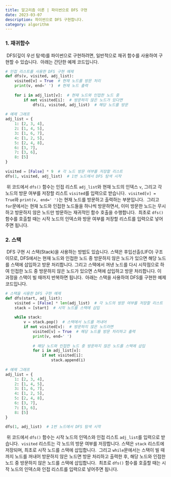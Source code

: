 ```yaml
---
title: 알고리즘 이론 | 파이썬으로 DFS 구현
date: 2023-03-07
description: 파이썬으로 DFS 구현합니다.
category: algorithm
---
```


### 1\. 재귀함수
​
DFS(깊이 우선 탐색)를 파이썬으로 구현하려면, 일반적으로 재귀 함수를 사용하여 구현할 수 있습니다.
​
아래는 간단한 예제 코드입니다.
​
``` python
# 인접 리스트를 사용한 DFS 구현 예제
def dfs(v, visited, adj_list):
    visited[v] = True  # 현재 노드를 방문 처리
    print(v, end=' ')  # 현재 노드 출력
​
    for i in adj_list[v]:  # 현재 노드와 인접한 노드 중
        if not visited[i]:  # 방문하지 않은 노드가 있다면
            dfs(i, visited, adj_list)  # 해당 노드를 방문
​
# 예제 그래프
adj_list = {
    1: [2, 3, 4],
    2: [1, 4, 5],
    3: [1, 6, 7],
    4: [1, 2, 5],
    5: [2, 4, 8],
    6: [3, 7],
    7: [3, 6],
    8: [5]
}
​
visited = [False] * 9  # 각 노드 방문 여부를 저장할 리스트
dfs(1, visited, adj_list)  # 1번 노드에서 DFS 탐색 시작
```
​
위 코드에서 `dfs()` 함수는 인접 리스트 `adj_list`와 현재 노드의 인덱스 `v`, 그리고 각 노드의 방문 여부를 저장할 리스트 `visited`를 입력으로 받습니다.
​
`visited[v] = True`와 `print(v, end=' ')`는 현재 노드를 방문하고 출력하는 부분입니다.
​
그리고 `for`문에서는 현재 노드와 인접한 노드들을 하나씩 방문하면서, 이미 방문한 노드는 무시하고 방문하지 않은 노드만 방문하는 재귀적인 함수 호출을 수행합니다.
​
최초로 `dfs()` 함수를 호출할 때는 시작 노드의 인덱스와 방문 여부를 저장할 리스트를 입력으로 넣어주면 됩니다.
​
### 2\. 스택
​
DFS 구현 시 스택(Stack)을 사용하는 방법도 있습니다. 스택은 후입선출(LIFO) 구조이므로, DFS에서는 현재 노드와 인접한 노드 중 방문하지 않은 노드가 있으면 해당 노드를 스택에 삽입하고 방문 처리합니다. 그리고 스택에서 꺼낸 노드를 다시 시작점으로 하여 인접한 노드 중 방문하지 않은 노드가 있으면 스택에 삽입하고 방문 처리합니다. 이 과정을 스택이 빌 때까지 반복하면 됩니다.
​
아래는 스택을 사용하여 DFS를 구현한 예제 코드입니다.
​
``` python
# 스택을 사용한 DFS 구현 예제
def dfs(start, adj_list):
    visited = [False] * len(adj_list)  # 각 노드의 방문 여부를 저장할 리스트
    stack = [start]  # 시작 노드를 스택에 삽입
​
    while stack:
        v = stack.pop()  # 스택에서 노드를 꺼내어
        if not visited[v]:  # 방문하지 않은 노드라면
            visited[v] = True  # 해당 노드를 방문 처리하고 출력
            print(v, end=' ')
​
            # 해당 노드와 인접한 노드 중 방문하지 않은 노드를 스택에 삽입
            for i in adj_list[v]:
                if not visited[i]:
                    stack.append(i)
​
# 예제 그래프
adj_list = {
    1: [2, 3, 4],
    2: [1, 4, 5],
    3: [1, 6, 7],
    4: [1, 2, 5],
    5: [2, 4, 8],
    6: [3, 7],
    7: [3, 6],
    8: [5]
}
​
dfs(1, adj_list)  # 1번 노드에서 DFS 탐색 시작
```
​
위 코드에서 `dfs()` 함수는 시작 노드의 인덱스와 인접 리스트 `adj_list`를 입력으로 받습니다.
​
`visited` 리스트는 각 노드의 방문 여부를 저장합니다. 스택은 `stack` 리스트에 저장되며, 최초로 시작 노드를 스택에 삽입합니다.
​
그리고 `while`문에서는 스택이 빌 때까지 노드를 꺼내어 방문하지 않은 노드면 방문 처리하고 출력한 후, 해당 노드와 인접한 노드 중 방문하지 않은 노드를 스택에 삽입합니다.
​
최초로 `dfs()` 함수를 호출할 때는 시작 노드의 인덱스와 인접 리스트를 입력으로 넣어주면 됩니다.